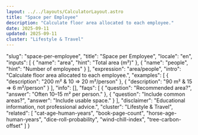 ```yaml
---
layout: ../../layouts/CalculatorLayout.astro
title: "Space per Employee"
description: "Calculate floor area allocated to each employee."
date: 2025-09-11
updated: 2025-09-11
cluster: "Lifestyle & Travel"
---
```


  "slug": "space-per-employee",
  "title": "Space per Employee",
  "locale": "en",
  "inputs": [
    {
      "name": "area",
      "hint": "Total area (m²)"
    },
    {
      "name": "people",
      "hint": "Number of employees"
    }
  ],
  "expression": "area/people",
  "intro": "Calculate floor area allocated to each employee.",
  "examples": [
    {
      "description": "200 m² & 10 ⇒ 20 m²/person"
    },
    {
      "description": "90 m² & 15 ⇒ 6 m²/person"
    }
  ],
  "info": [],
  "faqs": [
    {
      "question": "Recommended area?",
      "answer": "Often 10–15 m² per person."
    },
    {
      "question": "Include common areas?",
      "answer": "Include usable space."
    }
  ],
  "disclaimer": "Educational information, not professional advice.",
  "cluster": "Lifestyle & Travel",
  "related": [
    "cat-age-human-years",
    "book-page-count",
    "horse-age-human-years",
    "dice-roll-probability",
    "wind-chill-index",
    "tree-carbon-offset"
  ]
}

<Calculator schema={schema} />
